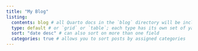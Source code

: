 ```yaml
---
title: "My Blog"
listing: 
  contents: blog # all Quarto docs in the `blog` directory will be included on your listing page
  type: default # or `grid` or `table`; each type has its own set of yaml options to include
  sort: "date desc" # can also sort on more than one field
  categories: true # allows you to sort posts by assigned categories 
---
```

